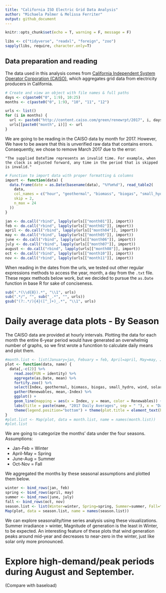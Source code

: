 ```yaml
---
title: "California ISO Electric Grid Data Analysis"
author: "Michaela Palmer & Melissa Ferriter"
output: github_document
---
```


```r
knitr::opts_chunk$set(echo = T, warning = F, message = F)
```

```r
libs <- c("tidyverse", "readxl", "foreign", "zoo")
sapply(libs, require, character.only=T)
```

## Data preparation and reading

The data used in this analysis comes from [California Independent System Operator Corporation (CAISO)](http://www.caiso.com/green/renewableswatch.html), which aggregates grid data from electricity producers in California.

```r
# Create and view an object with file names & full paths
days <- c(paste0("0", 1:9), 10:25)
months <- c(paste0("0", 1:9), "10", "11", "12")

urls <- list()
for (i in months) {
  url <- paste0("http://content.caiso.com/green/renewrpt/2017", i, days,"_DailyRenewablesWatch.txt")
  urls[[paste0("month", i)]] <- url
}

```

We are going to be reading in the CAISO data by month for 2017. However, We have to be aware that this is unverified raw data that contains errors. 
Consequently, we chose to remove March 2017 due to the error: 

`"The supplied DateTime represents an invalid time. For example, when the clock is adjusted forward, any time in the period that is skipped is invalid."`

```r
# Function to import data with proper formatting & columns 
import <- function(data) {
  data.frame(date = as.Date(basename(data), "%Y%m%d"), read_table2( 
    data,
    col_names = c("hour", "geothermal", "biomass", "biogas", "small_hydro", "wind", "solar_pv", "solar_thermal" ),
    skip = 2,
    n_max = 24
  )) 
}

jan <- do.call("rbind", lapply(urls[["month01"]], import))
feb <- do.call("rbind", lapply(urls[["month02"]], import)) 
april <- do.call("rbind", lapply(urls[["month04"]], import)) 
may <- do.call("rbind", lapply(urls[["month05"]], import)) 
june <- do.call("rbind", lapply(urls[["month06"]], import))
july <- do.call("rbind", lapply(urls[["month07"]], import))
august <- do.call("rbind", lapply(urls[["month08"]], import))
oct <- do.call("rbind", lapply(urls[["month10"]], import))
nov <- do.call("rbind", lapply(urls[["month11"]], import))
```

When reading in the dates from the urls, we tested out other regular expressions methods to access the year, month, a day from the `.txt` file. 
These regex methods below work, but we decided to pursue the `as.Date` function in base R for sake of conciseness. 

```r
sub(".*(\\d{8}).*", "\\1", urls)
sub(".*/", "", sub("_.*", "", urls))
gsub("(?:.*/){4}([^_]+)_.*", "\\1", urls)
```

# Daily average data plots - By Season

The CAISO data are provided at hourly intervals. Plotting the data for each month the entire 6-year period would have generated an overwhelmig number of graphs, so we first wrote a funcntion to calculate daily means and plot them.

```r
#month.list <- list(January=jan, Febuary = feb, April=april, May=may, June=june, July=july, August=august, October=oct, November=nov)
plot <- function(data, name) {
  data[,-c(2)] %>%
    read.zoo(FUN = identity) %>%
    aggregate(as.Date, mean) %>%
    fortify.zoo() %>%
    select(Index, geothermal, biomass, biogas, small_hydro, wind, solar_pv, solar_thermal) %>%
    gather(Renewables, mean,-Index) %>%
    ggplot() +
    geom_line(mapping = aes(x = Index, y = mean, color = Renewables)) + 
    labs(title = paste(name, "2017 Daily Averages", sep = " "), x = "Date", y = "Generation (MW)") + theme_minimal() +
    theme(legend.position="bottom") + theme(plot.title = element_text(hjust=0.5))
}
#plot.list <- Map(plot, data = month.list, name = names(month.list))
#plot.list
```

We are going to categorize the months' data under the four seasons. 
Assumptions:

  - Jan-Feb = Winter
  - April-May = Spring 
  - June-Aug = Summer
  - Oct-Nov = Fall 

We aggregated the months by these seasonal assumptions and plotted them below. 

```r
winter <- bind_rows(jan, feb)
spring <- bind_rows(april, may)
summer <- bind_rows(june, july)
fall <- bind_rows(oct, nov)
season.list <- list(Winter=winter, Spring=spring, Summer=summer, Fall=fall)
Map(plot, data = season.list, name = names(season.list))
```

We can explore seasonality/time series analysis using these visualizations. 
Summer irradiance > winter,
Magnitude of generation is the least in Winter, to be expected. An interesting feature of these plots that wind generation peaks around mid-year and decreases to near-zero in the winter, just like solar only more pronounced. 


# Explore high-demand/peak periods during August and September.
(Compare with baseload)

```r

```

